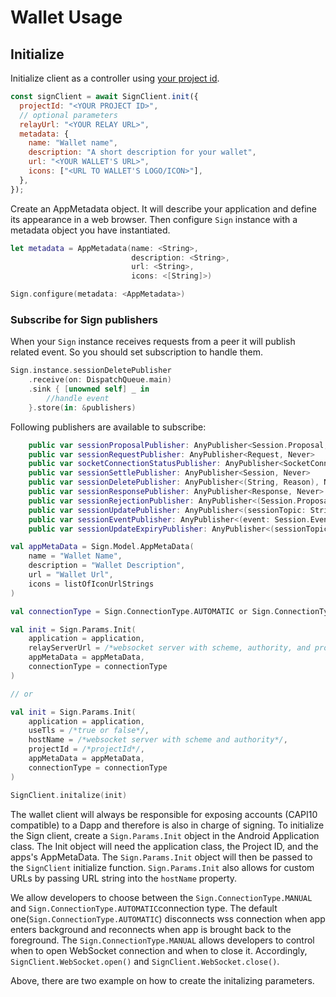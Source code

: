 
# Wallet Usage

## Initialize

<Tabs groupId="platform">
<TabItem value="js" label="JS">

Initialize client as a controller using [your project id](quickstart).

```js
const signClient = await SignClient.init({
  projectId: "<YOUR PROJECT ID>",
  // optional parameters
  relayUrl: "<YOUR RELAY URL>",
  metadata: {
    name: "Wallet name",
    description: "A short description for your wallet",
    url: "<YOUR WALLET'S URL>",
    icons: ["<URL TO WALLET'S LOGO/ICON>"],
  },
});
```


</TabItem>
<TabItem value="swift" label="Swift">

Create an AppMetadata object. It will describe your application and define its appearance in a web browser.
Then configure `Sign` instance with a metadata object you have instantiated.


```swift
let metadata = AppMetadata(name: <String>,
                           description: <String>,
                           url: <String>,
                           icons: <[String]>)

Sign.configure(metadata: <AppMetadata>)
```

### Subscribe for Sign publishers
When your `Sign` instance receives requests from a peer it will publish related event. So you should set subscription to handle them.

```swift
Sign.instance.sessionDeletePublisher
    .receive(on: DispatchQueue.main)
    .sink { [unowned self] _ in
        //handle event
    }.store(in: &publishers)
```

Following publishers are available to subscribe:

```swift
    public var sessionProposalPublisher: AnyPublisher<Session.Proposal, Never> 
    public var sessionRequestPublisher: AnyPublisher<Request, Never> 
    public var socketConnectionStatusPublisher: AnyPublisher<SocketConnectionStatus, Never> 
    public var sessionSettlePublisher: AnyPublisher<Session, Never> 
    public var sessionDeletePublisher: AnyPublisher<(String, Reason), Never> 
    public var sessionResponsePublisher: AnyPublisher<Response, Never> 
    public var sessionRejectionPublisher: AnyPublisher<(Session.Proposal, Reason), Never> 
    public var sessionUpdatePublisher: AnyPublisher<(sessionTopic: String, namespaces: [String : SessionNamespace]), Never>
    public var sessionEventPublisher: AnyPublisher<(event: Session.Event, sessionTopic: String, chainId: Blockchain?), Never> 
    public var sessionUpdateExpiryPublisher: AnyPublisher<(sessionTopic: String, expiry: Date), Never> 
```

</TabItem>
<TabItem value="kotlin" label="Kotlin">

```kotlin
val appMetaData = Sign.Model.AppMetaData(
    name = "Wallet Name",
    description = "Wallet Description",
    url = "Wallet Url",
    icons = listOfIconUrlStrings
)

val connectionType = Sign.ConnectionType.AUTOMATIC or Sign.ConnectionType.MANUAL

val init = Sign.Params.Init(
    application = application,
    relayServerUrl = /*websocket server with scheme, authority, and projectId as query parameter*/
    appMetaData = appMetaData,
    connectionType = connectionType
)

// or

val init = Sign.Params.Init(
    application = application,
    useTls = /*true or false*/,
    hostName = /*websocket server with scheme and authority*/,
    projectId = /*projectId*/,
    appMetaData = appMetaData,
    connectionType = connectionType
)

SignClient.initalize(init)
```

The wallet client will always be responsible for exposing accounts (CAPI10 compatible) to a Dapp and therefore is also in charge of signing.
To initialize the Sign client, create a `Sign.Params.Init` object in the Android Application class. The Init object will need the
application class, the Project ID, and the apps's AppMetaData. The `Sign.Params.Init` object will then be passed to the `SignClient`
initialize function. `Sign.Params.Init` also allows for custom URLs by passing URL string into the `hostName` property.

We allow developers to choose between the `Sign.ConnectionType.MANUAL` and `Sign.ConnectionType.AUTOMATIC`connection type. The default
one(`Sign.ConnectionType.AUTOMATIC`) disconnects wss connection when app enters background and reconnects when app is brought back to the
foreground. The `Sign.ConnectionType.MANUAL` allows developers to control when to open WebSocket connection and when to close it.
Accordingly, `SignClient.WebSocket.open()` and `SignClient.WebSocket.close()`.

Above, there are two example on how to create the initalizing parameters.

</TabItem>
</Tabs>




